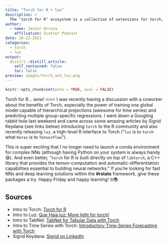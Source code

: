 ```yaml
---
title: "Torch for R + luz"
description: > 
  The ‘torch for R’ ecosystem is a collection of extensions for torch, an R framework for machine learning and artificial intelligence based on PyTorch.
author:
  - name: Javier Orraca
    affiliation: Scatter Podcast
date: 10-22-2021
categories:
  - torch
  - luz
output:
  distill::distill_article:
    self_contained: false
    toc: false
preview: images/torch_and_luz.png
---
```


```r
knitr::opts_chunk$set(echo = TRUE, eval = FALSE)
```

Torch for R... wow! 🔥🔥🔥 I was recently having a discussion with a coworker about the benefits of Torch, especially the power of training one global model capable of hierarchical projections (awesome for time series) and predicting multiple group-specific regressions. I went down a Googling rabbit hole last weekend and came across some amazing articles by Sigrid Keydana (see links below) introducing `torch` to the R community and also recently releasing `luz`, a high-level R interface to Torch ("`luz` is to `torch` what `Keras` is to `TensorFlow`").

This is super exciting that I no longer need to launch a conda environment for complex NNs (although having Python on your system is always handy 😅). And even better, "`torch` for R is built directly on top of `libtorch`, a C++ library that provides the tensor-computation and automatic-differentiation capabilities essential to building neural networks." If you're looking for fast NNs and deep learning solutions within the **#rstats** framework, give these packages a try. Happy Friday and happy learning! 🤓📚

## Sources

- Intro to Torch: [Torch for R](https://blogs.rstudio.com/ai/posts/2020-09-29-introducing-torch-for-r/)
- Intro to Luz: [Que Haja luz: More light for torch!](https://blogs.rstudio.com/ai/posts/2021-06-17-luz/)
- Intro to TabNet: [TabNet for Tabular Data with Torch](https://blogs.rstudio.com/ai/posts/2021-02-11-tabnet/)
- Intro to Time Series with Torch: [Introductory Time-Series Forecasting with Torch](https://blogs.rstudio.com/ai/posts/2021-03-10-forecasting-time-series-with-torch_1/)
- Sigrid Keydana: [Sigrid on LinkedIn](https://www.linkedin.com/in/sigrid-keydana-9a16b410/?originalSubdomain=de)